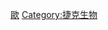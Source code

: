 {{Catnav|頁面分類|各種主題的頁面分類|按國家分類|各國生物|各國植物}}
{{Catnav|頁面分類|各種主題的頁面分類|按國家分類|各國生物|捷克生物}}
{{Commons category|Flora of Czech}}

[[Category:各國植物|歐]]
[[Category:捷克生物|Category:捷克生物]]